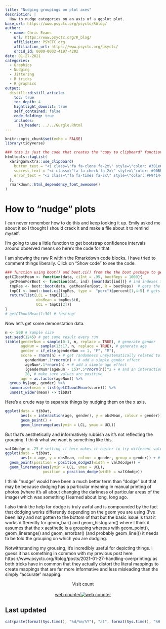 ```yaml
---
title: "Nudging groupings on plot axes"
description: |
  How to nudge categories on an axis of a ggplot plot.
base_url: https://www.psyctc.org/psyctc/Rblog/
author:
  - name: Chris Evans
    url: https://www.psyctc.org/R_blog/
    affiliation: PSYCTC.org
    affiliation_url: https://www.psyctc.org/psyctc/
    orcid_id: 0000-0002-4197-4202
date: 01-27-2021
categories:
  - Graphics
  - Nudging
  - Jittering
  - R tricks
  - R graphics
output:
  distill::distill_article:
    toc: true
    toc_depth: 4
    hightlight_downlit: true
    self_contained: false
    code_folding: true
    includes: 
      in_header: ../../Gurgle.Rhtml
---
```

```r
knitr::opts_chunk$set(echo = FALSE)
library(tidyverse)
```
```r
### this is just the code that creates the "copy to clipboard" function in the code blocks
htmltools::tagList(
  xaringanExtra::use_clipboard(
    button_text = "<i class=\"fa fa-clone fa-2x\" style=\"color: #301e64\"></i>",
    success_text = "<i class=\"fa fa-check fa-2x\" style=\"color: #90BE6D\"></i>",
    error_text = "<i class=\"fa fa-times fa-2x\" style=\"color: #F94144\"></i>"
  ),
  rmarkdown::html_dependency_font_awesome()
)
```
# How to "nudge" plots

I can never remember how to do this and keep looking it up.  Emily asked me about it so I thought I should crack it and make a file about it to remind myself.

I'm going to use a little function to get bootstrap confidence intervals around observed means so here's the code for that.

<aside>
I am showing the raw R within the Rmarkdown code blocks.  I have tried to comment things liberally.  Click on "Show code" to see the code.
</aside>
```r
### function using boot() and boot.ci() from the the boot package to get bootstrap CIs around observed means
getCIbootMean <- function(data, ciInt = .95, bootReps = 1000){
  getMeanForBoot <- function(dat, ind) {mean(dat[ind])} # ind indexes the particular bootstrap sample of vector dat
  tmpRes <- boot::boot(data, getMeanForBoot, R = bootReps)  # gets the boostrap results
  tmpCI <- boot::boot.ci(tmpRes, type =  "perc")$percent[1,4:5] # gets the percentile method CI
  return(list(LCL = tmpCI[1],
              obsMean = tmpRes$t0,
              UCL = tmpCI[2]))
}
# getCIbootMean(1:30) # testing!

```

Now let's get some demonstation data.

```r
n <- 500 # sample size
set.seed(1245) # get same result every run
tibble(genderNum = sample(0:1, n, replace = TRUE), # generate gender
       ageNum = sample(13:17, n, replace = TRUE), # generate age
       gender = if_else(genderNum == 1, "F", "M"),
       score = rnorm(n) + # get randomness unsystematically related to gender or age
         genderNum*.1*rnorm(n) + # add a simple gender effect
         ageNum*.1*rnorm(n) + # add a simple age effect
         (genderNum*(ageNum - 15)*.5*rnorm(n))^2 + # and an interaction
         20, # make sure values are positive
       age = as.factor(ageNum)) %>%
  group_by(age, gender) %>%
  summarise(mean = list(getCIbootMean(score))) %>%
  unnest_wider(mean) -> tibDat
```

Here's a crude way to separate things by nudging them on the x axis.

```r
ggplot(data = tibDat,
       aes(x = interaction(age, gender), y = obsMean, colour = gender)) +
       geom_point() +
       geom_linerange(aes(ymin = LCL, ymax = UCL))
```

But that's aesthetically and informatively rubbish as it's not reflecting the grouping.  I think what we want is something like this.

```r
valXdodge = .25 # setting it here makes it easier to try different values when you have multiple geoms you want to dodge
ggplot(data = tibDat,
       aes(x = age, y = obsMean, colour = gender, group = gender)) + # key thing is that dodging is by the grouping
  geom_point(position = position_dodge2(width = valXdodge)) +
  geom_linerange(aes(ymin = LCL, ymax = UCL),
                 position = position_dodge(width = valXdodge)) 
```

I think "nudge" would have been a much better term than "dodge" but that may be because dodging has a particular meaning in manual printing of photos (where it's all about changing the darkness of particular areas of the image) which was something I learned about long, long ago.  

I also think the help for dodge is truly awful and is compounded by the fact that dodging works differently depending on the geom you are using (I've been lazy and not gotten to the bottom of that but the basic issue is that it works differently for geom_bar() and geom_histogram() where I think it assumes that the x aesthetic is a grouping whereas with geom_point(), geom_linerange() and geom_errorbar() (and probably geom_line()) it needs to be told the grouping on which you are dodging.

Notwithstanding my grousing, it's incredibly useful for depicting things.  I guess it has something in common with my previous post here https://www.psyctc.org/Rblog/posts/2021-01-27-handling-overprinting/ as both tricks have in common that they actually distort the literal mappings to create mappings that are far more informative and less misleading than the simply "accurate" mapping.

<center>Visit count</center>
<center>
<div id="sfc963ktjypduf5pclmyn5n159txdqn9583"></div><script type="text/javascript" src="https://counter11.optistats.ovh/private/counter.js?c=963ktjypduf5pclmyn5n159txdqn9583&down=async" async></script><br><a href="https://www.freecounterstat.com">web counter</a><noscript><a href="https://www.freecounterstat.com" title="web counter"><img src="https://counter11.optistats.ovh/private/freecounterstat.php?c=963ktjypduf5pclmyn5n159txdqn9583" border="0" title="web counter" alt="web counter"></a></noscript>
</div></center>

## Last updated{.appendix}
```r
cat(paste(format(Sys.time(), "%d/%m/%Y"), "at", format(Sys.time(), "%H:%M")))
```